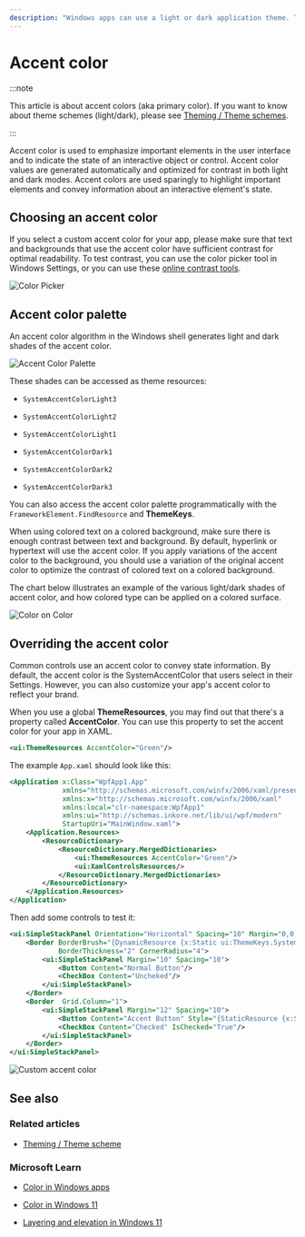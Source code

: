 ---
description: "Windows apps can use a light or dark application theme. The theme affects the colors of the app's background, text, icons, and common controls."
---

# Accent color

:::note

This article is about accent colors (aka primary color). If you want to know about theme schemes (light/dark), please see [Theming / Theme schemes](./theme-schemes).

:::

Accent color is used to emphasize important elements in the user interface and to indicate the state of an interactive object or control. Accent color values are generated automatically and optimized for contrast in both light and dark modes. Accent colors are used sparingly to highlight important elements and convey information about an interactive element's state.

## Choosing an accent color

If you select a custom accent color for your app, please make sure that text and backgrounds that use the accent color have sufficient contrast for optimal readability. To test contrast, you can use the color picker tool in Windows Settings, or you can use these [online contrast tools](https://www.w3.org/TR/WCAG20-TECHS/G18.html#G18-resources).

![Color Picker](color-picker.svg)

## Accent color palette

An accent color algorithm in the Windows shell generates light and dark shades of the accent color.

![Accent Color Palette](accent-color-palette.svg)

These shades can be accessed as theme resources:

- `SystemAccentColorLight3`

- `SystemAccentColorLight2`

- `SystemAccentColorLight1`

- `SystemAccentColorDark1`

- `SystemAccentColorDark2`

- `SystemAccentColorDark3`

You can also access the accent color palette programmatically with the `FrameworkElement.FindResource` and **ThemeKeys**.

When using colored text on a colored background, make sure there is enough contrast between text and background. By default, hyperlink or hypertext will use the accent color. If you apply variations of the accent color to the background, you should use a variation of the original accent color to optimize the contrast of colored text on a colored background.

The chart below illustrates an example of the various light/dark shades of accent color, and how colored type can be applied on a colored surface.

![Color on Color](color-on-color.png)

## Overriding the accent color

Common controls use an accent color to convey state information. By default, the accent color is the SystemAccentColor that users select in their Settings. However, you can also customize your app's accent color to reflect your brand.

When you use a global **ThemeResources**, you may find out that there's a property called **AccentColor**. You can use this property to set the accent color for your app in XAML.

```xml
<ui:ThemeResources AccentColor="Green"/>
```

The example `App.xaml` should look like this:

```xml title="App.xaml"
<Application x:Class="WpfApp1.App"
             xmlns="http://schemas.microsoft.com/winfx/2006/xaml/presentation"
             xmlns:x="http://schemas.microsoft.com/winfx/2006/xaml"
             xmlns:local="clr-namespace:WpfApp1"
             xmlns:ui="http://schemas.inkore.net/lib/ui/wpf/modern"
             StartupUri="MainWindow.xaml">
    <Application.Resources>
        <ResourceDictionary>
            <ResourceDictionary.MergedDictionaries>
                <ui:ThemeResources AccentColor="Green"/>
                <ui:XamlControlsResources/>
            </ResourceDictionary.MergedDictionaries>
        </ResourceDictionary>
    </Application.Resources>
</Application>
```

Then add some controls to test it:

```xml
<ui:SimpleStackPanel Orientation="Horizontal" Spacing="10" Margin="0,0,5,0">
    <Border BorderBrush="{DynamicResource {x:Static ui:ThemeKeys.SystemControlBackgroundAccentBrushKey}}"
            BorderThickness="2" CornerRadius="4">
        <ui:SimpleStackPanel Margin="10" Spacing="10">
            <Button Content="Normal Button"/>
            <CheckBox Content="Uncheked"/>
        </ui:SimpleStackPanel>
    </Border>
    <Border  Grid.Column="1">
        <ui:SimpleStackPanel Margin="12" Spacing="10">
            <Button Content="Accent Button" Style="{StaticResource {x:Static ui:ThemeKeys.AccentButtonStyleKey}}"/>
            <CheckBox Content="Checked" IsChecked="True"/>
        </ui:SimpleStackPanel>
    </Border>
</ui:SimpleStackPanel>
```

![Custom accent color](custom-accent-color.png)

## See also

### Related articles

- [Theming / Theme scheme](./theme-scheme)

### Microsoft Learn

- [Color in Windows apps](https://learn.microsoft.com/en-us/windows/apps/design/style/color)

- [Color in Windows 11](https://learn.microsoft.com/en-us/windows/apps/design/signature-experiences/color)

- [Layering and elevation in Windows 11](https://learn.microsoft.com/en-us/windows/apps/design/signature-experiences/layering)

